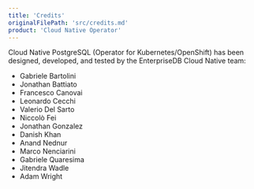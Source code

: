```yaml
---
title: 'Credits'
originalFilePath: 'src/credits.md'
product: 'Cloud Native Operator'
---
```


Cloud Native PostgreSQL (Operator for Kubernetes/OpenShift) has been designed,
developed, and tested by the EnterpriseDB Cloud Native team:

- Gabriele Bartolini
- Jonathan Battiato
- Francesco Canovai
- Leonardo Cecchi
- Valerio Del Sarto
- Niccolò Fei
- Jonathan Gonzalez
- Danish Khan
- Anand Nednur
- Marco Nenciarini
- Gabriele Quaresima
- Jitendra Wadle
- Adam Wright

